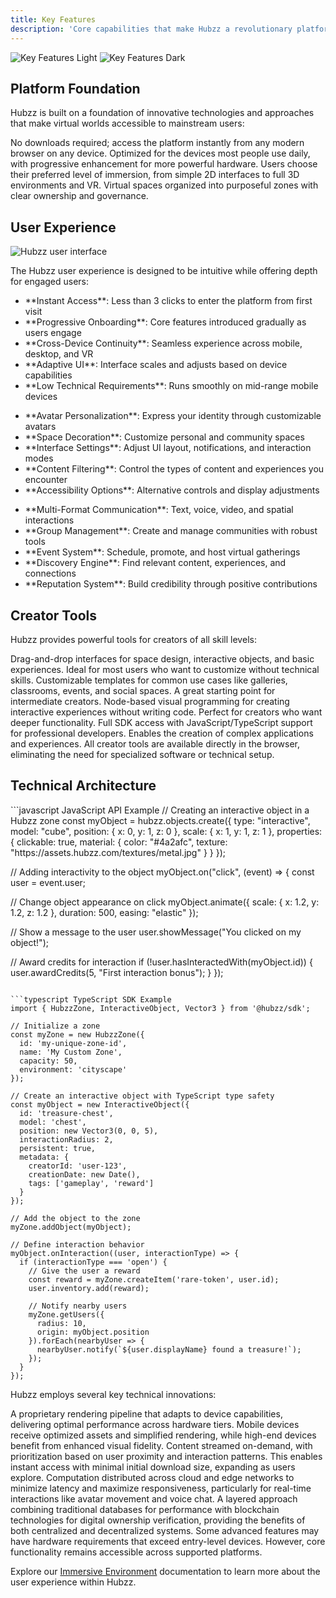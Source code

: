 ```yaml
---
title: Key Features
description: 'Core capabilities that make Hubzz a revolutionary platform'
---
```


<img
  className="block dark:hidden"
  src="/images/key-features.png"
  alt="Key Features Light"
/>
<img
  className="hidden dark:block"
  src="/images/key-features.png"
  alt="Key Features Dark"
/>

## Platform Foundation

Hubzz is built on a foundation of innovative technologies and approaches that make virtual worlds accessible to mainstream users:

<CardGroup cols={2}>
  <Card title="Browser-Based Access" icon="globe">
    No downloads required; access the platform instantly from any modern browser on any device.
  </Card>
  <Card title="Mobile-First Design" icon="mobile-screen">
    Optimized for the devices most people use daily, with progressive enhancement for more powerful hardware.
  </Card>
  <Card title="Multi-Modal Engagement" icon="layer-group">
    Users choose their preferred level of immersion, from simple 2D interfaces to full 3D environments and VR.
  </Card>
  <Card title="Zone Architecture" icon="chart-network">
    Virtual spaces organized into purposeful zones with clear ownership and governance.
  </Card>
</CardGroup>

## User Experience

<Frame caption="Hubzz user interface showing multi-modal engagement options">
  <img src="/images/user-interface.png" alt="Hubzz user interface" />
</Frame>

The Hubzz user experience is designed to be intuitive while offering depth for engaged users:

<Tabs>
  <Tab title="Accessibility">
    <ul>
      <li>**Instant Access**: Less than 3 clicks to enter the platform from first visit</li>
      <li>**Progressive Onboarding**: Core features introduced gradually as users engage</li>
      <li>**Cross-Device Continuity**: Seamless experience across mobile, desktop, and VR</li>
      <li>**Adaptive UI**: Interface scales and adjusts based on device capabilities</li>
      <li>**Low Technical Requirements**: Runs smoothly on mid-range mobile devices</li>
    </ul>
  </Tab>
  <Tab title="Customization">
    <ul>
      <li>**Avatar Personalization**: Express your identity through customizable avatars</li>
      <li>**Space Decoration**: Customize personal and community spaces</li>
      <li>**Interface Settings**: Adjust UI layout, notifications, and interaction modes</li>
      <li>**Content Filtering**: Control the types of content and experiences you encounter</li>
      <li>**Accessibility Options**: Alternative controls and display adjustments</li>
    </ul>
  </Tab>
  <Tab title="Social Features">
    <ul>
      <li>**Multi-Format Communication**: Text, voice, video, and spatial interactions</li>
      <li>**Group Management**: Create and manage communities with robust tools</li>
      <li>**Event System**: Schedule, promote, and host virtual gatherings</li>
      <li>**Discovery Engine**: Find relevant content, experiences, and connections</li>
      <li>**Reputation System**: Build credibility through positive contributions</li>
    </ul>
  </Tab>
</Tabs>

## Creator Tools

Hubzz provides powerful tools for creators of all skill levels:

<Steps>
  <Step title="No-Code Creation">
    Drag-and-drop interfaces for space design, interactive objects, and basic experiences. Ideal for most users who want to customize without technical skills.
  </Step>
  <Step title="Template Modification">
    Customizable templates for common use cases like galleries, classrooms, events, and social spaces. A great starting point for intermediate creators.
  </Step>
  <Step title="Visual Scripting">
    Node-based visual programming for creating interactive experiences without writing code. Perfect for creators who want deeper functionality.
  </Step>
  <Step title="Advanced Development">
    Full SDK access with JavaScript/TypeScript support for professional developers. Enables the creation of complex applications and experiences.
  </Step>
</Steps>

<Tip>
All creator tools are available directly in the browser, eliminating the need for specialized software or technical setup.
</Tip>

## Technical Architecture

<CodeGroup>
```javascript JavaScript API Example
// Creating an interactive object in a Hubzz zone
const myObject = hubzz.objects.create({
  type: "interactive",
  model: "cube",
  position: { x: 0, y: 1, z: 0 },
  scale: { x: 1, y: 1, z: 1 },
  properties: {
    clickable: true,
    material: {
      color: "#4a2afc",
      texture: "https://assets.hubzz.com/textures/metal.jpg"
    }
  }
});

// Adding interactivity to the object
myObject.on("click", (event) => {
  const user = event.user;
  
  // Change object appearance on click
  myObject.animate({
    scale: { x: 1.2, y: 1.2, z: 1.2 },
    duration: 500,
    easing: "elastic"
  });
  
  // Show a message to the user
  user.showMessage("You clicked on my object!");
  
  // Award credits for interaction
  if (!user.hasInteractedWith(myObject.id)) {
    user.awardCredits(5, "First interaction bonus");
  }
});
```

```typescript TypeScript SDK Example
import { HubzzZone, InteractiveObject, Vector3 } from '@hubzz/sdk';

// Initialize a zone
const myZone = new HubzzZone({
  id: 'my-unique-zone-id',
  name: 'My Custom Zone',
  capacity: 50,
  environment: 'cityscape'
});

// Create an interactive object with TypeScript type safety
const myObject = new InteractiveObject({
  id: 'treasure-chest',
  model: 'chest',
  position: new Vector3(0, 0, 5),
  interactionRadius: 2,
  persistent: true,
  metadata: {
    creatorId: 'user-123',
    creationDate: new Date(),
    tags: ['gameplay', 'reward']
  }
});

// Add the object to the zone
myZone.addObject(myObject);

// Define interaction behavior
myObject.onInteraction((user, interactionType) => {
  if (interactionType === 'open') {
    // Give the user a reward
    const reward = myZone.createItem('rare-token', user.id);
    user.inventory.add(reward);
    
    // Notify nearby users
    myZone.getUsers({ 
      radius: 10, 
      origin: myObject.position 
    }).forEach(nearbyUser => {
      nearbyUser.notify(`${user.displayName} found a treasure!`);
    });
  }
});
```
</CodeGroup>

Hubzz employs several key technical innovations:

<AccordionGroup>
  <Accordion title="Hybrid Rendering System">
    A proprietary rendering pipeline that adapts to device capabilities, delivering optimal performance across hardware tiers. Mobile devices receive optimized assets and simplified rendering, while high-end devices benefit from enhanced visual fidelity.
  </Accordion>
  <Accordion title="Progressive Loading">
    Content streamed on-demand, with prioritization based on user proximity and interaction patterns. This enables instant access with minimal initial download size, expanding as users explore.
  </Accordion>
  <Accordion title="Edge Computing Integration">
    Computation distributed across cloud and edge networks to minimize latency and maximize responsiveness, particularly for real-time interactions like avatar movement and voice chat.
  </Accordion>
  <Accordion title="Hybrid Blockchain Architecture">
    A layered approach combining traditional databases for performance with blockchain technologies for digital ownership verification, providing the benefits of both centralized and decentralized systems.
  </Accordion>
</AccordionGroup>

<Warning>
Some advanced features may have hardware requirements that exceed entry-level devices. However, core functionality remains accessible across supported platforms.
</Warning>

Explore our [Immersive Environment](/the-virtual-world/immersive-environment) documentation to learn more about the user experience within Hubzz. 